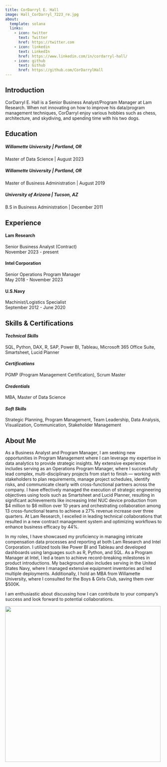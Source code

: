 ```yaml
---
title: CorDarryl E. Hall
image: Hall_CorDarryl_7223_re.jpg
about:
  template: solana
  links:
    - icon: twitter
      text: Twitter
      href: https://twitter.com
    - icon: linkedin
      text: LinkedIn
      href: https://www.linkedin.com/in/cordarryl-hall/
    - icon: github
      text: Github
      href: https://github.com/CorDarrylHall
---
```


## Introduction

CorDarryl E. Hall is a Senior Business Analyst/Program Manager at Lam Research. When not innovating on how to improve his data/program management techniques, CorDarryl enjoy various hobbies such as chess, architecture, and skydiving, and spending time with his two dogs.

## Education

##### **Willamette University** \| Portland, OR

Master of Data Science \| August 2023

##### **Willamette University** \| Portland, OR

Master of Business Administration \| August 2019

##### **University of Arizona** \| Tucson, AZ

B.S in Business Administration \| December 2011

## Experience

#### **Lam Research**

| Senior Business Analyst (Contract)
| November 2023 - present

#### **Intel Corporation**

| Senior Operations Program Manager
| May 2018 - November 2023

#### **U.S.Navy**

| Machinist/Logistics Specialist
| September 2012 - June 2020

## Skills & Certifications

#### ***Technical Skills***

| SQL, Python, DAX, R, SAP, Power BI, Tableau, Microsoft 365 Office Suite, Smartsheet, Lucid Planner

#### ***Certifications***

| PGMP (Program Management Certification), Scrum Master

#### ***Credentials***

| MBA, Master of Data Science

#### ***Soft Skills***

| Strategic Planning, Program Management, Team Leadership, Data Analysis, Visualization, Communication, Stakeholder Management

## About Me

As a Business Analyst and Program Manager, I am seeking new opportunities in Program Management where I can leverage my expertise in data analytics to provide strategic insights. My extensive experience includes serving as an Operations Program Manager, where I successfully lead complex, multi-disciplinary projects from start to finish — working with stakeholders to plan requirements, manage project schedules, identify risks, and communicate clearly with cross-functional partners across the company. I have effectively managed the execution of strategic engineering objectives using tools such as Smartsheet and Lucid Planner, resulting in significant achievements like increasing Intel NUC device production from \$4 million to \$6 million over 10 years and orchestrating collaboration among 13 cross-functional teams to achieve a 27% revenue increase over three quarters. At Lam Research, I excelled in leading technical collaborations that resulted in a new contract management system and optimizing workflows to enhance business efficacy by 44%.

In my roles, I have showcased my proficiency in managing intricate compensation data processes and reporting at both Lam Research and Intel Corporation. I utilized tools like Power BI and Tableau and developed dashboards using languages such as R, Python, and SQL. As a Program Manager at Intel, I led a team to achieve record-breaking milestones in product introductions. My background also includes serving in the United States Navy, where I managed extensive equipment inventories and led multiple deployments. Additionally, I hold an MBA from Willamette University, where I consulted for the Boys & Girls Club, saving them over \$500K.

I am enthusiastic about discussing how I can contribute to your company's success and look forward to potential collaborations.

![](dogs.jpg){fig-align="center" width="500"}
